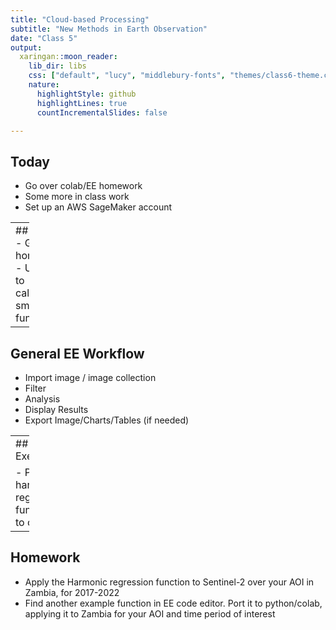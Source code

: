```yaml
---
title: "Cloud-based Processing"
subtitle: "New Methods in Earth Observation"
date: "Class 5"
output:
  xaringan::moon_reader:
    lib_dir: libs
    css: ["default", "lucy", "middlebury-fonts", "themes/class6-theme.css"]
    nature:
      highlightStyle: github
      highlightLines: true
      countIncrementalSlides: false

---
```


## Today
- Go over colab/EE homework
- Some more in class work
- Set up an AWS SageMaker account

---
## Today
- Go over homework
- Use EE to calculated smoothing functions

---


## General EE Workflow
- Import image / image collection
- Filter
- Analysis
- Display Results
- Export Image/Charts/Tables (if needed)


---
## Group Exercises

- Port the harmonic regression function to colab

---

## Homework 
- Apply the Harmonic regression function to Sentinel-2 over your AOI in Zambia, for 2017-2022
- Find another example function in EE code editor. Port it to python/colab, applying it to Zambia for your AOI and time period of interest

